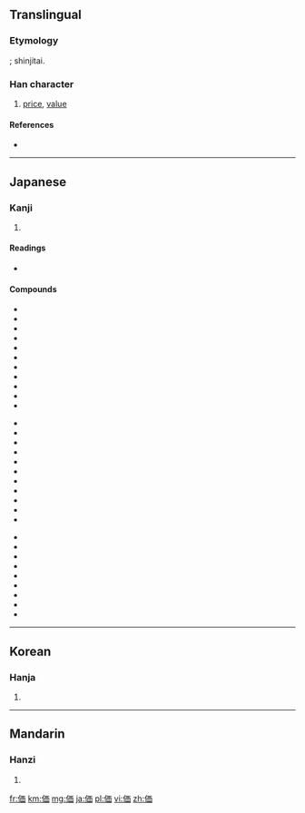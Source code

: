 {{also|價}}
==Translingual==
{{ja-forms|価|[[价]]|[[價]]}}

===Etymology===
{{Han simp|價|f=賈|t=西}}; shinjitai.

===Han character===
{{Han char|rn=9|rad=人|as=06|sn=8|four=|canj=人一中田 (OMLW)}}

# [[price]], [[value]]

====References====
* {{Han ref|kx=0102.291|dkj=00628|dj=0218.110|hdz=10146.010|uh=4FA1|ud=20385}}

----

==Japanese==

===Kanji===
{{ja-kanji|grade=5|rs=人06}}

# {{defn|lang=ja|sort=人06}}

====Readings====
* {{ja-readings|on=[[か]] (ka)|kun=[[あたい]] (atai)}}

====Compounds====
{{top3}}
*{{l|ja|sc=Jpan|評価|tr=ひょうか, hyōka}}
*{{l|ja|sc=Jpan|価格|tr=かかく, kakaku}}
*{{l|ja|sc=Jpan|対価|tr=たいか, taika}}
*{{l|ja|sc=Jpan|高価|tr=こうか, kōka}}
*{{l|ja|sc=Jpan|原価|tr=げんか, genka}}
*{{l|ja|sc=Jpan|代価|tr=だいか, daika}}
*{{l|ja|sc=Jpan|物価|tr=ぶっか, bukka}}
*{{l|ja|sc=Jpan|安価|tr=あんか, anka}}
*{{l|ja|sc=Jpan|減価|tr=げんか, genka}}
*{{l|ja|sc=Jpan|廉価|tr=れんか, renka}}
*{{l|ja|sc=Jpan|減価償却|tr=げんかしょうきゃく, genkashōkyaku}}
{{mid3}}
*{{l|ja|sc=Jpan|評価勘定|tr=ひょうかかんじょう, hyōkakanjō}}
*{{l|ja|sc=Jpan|等価|tr=とうか, tōka}}
*{{l|ja|sc=Jpan|紙価|tr=しか, shika}}
*{{l|ja|sc=Jpan|年金終価率|tr=ねんきんしゅうかりつ, nenkinshūkaritsu}}
*{{l|ja|sc=Jpan|真価|tr=しんか, shinka}}
*{{l|ja|sc=Jpan|原価管理|tr=げんかかんり, genkakanri}}
*{{l|ja|sc=Jpan|減価償却費|tr=げんかしょうきゃくひ, genkashōkyakuhi}}
*{{l|ja|sc=Jpan|評価性引当金|tr=ひょうかせいひきあてきん, hyōkaseihikiatekin}}
*{{l|ja|sc=Jpan|行為無価値論|tr=こういむかちろん, kōimukachiron}}
*{{l|ja|sc=Jpan|結果無価値論|tr=けっかむかちろん, kekkamukachiron}}
*{{l|ja|sc=Jpan|複利終価率|tr=ふくりしゅうかりつ, hukurishūkaritsu}}
{{mid3}}
*{{l|ja|sc=Jpan|薬価|tr=やっか, yakka}}
*{{l|ja|sc=Jpan|現価|tr=げんか, genka}}
*{{l|ja|sc=Jpan|増価|tr=ぞうか, zōka}}
*{{l|ja|sc=Jpan|地価|tr=ちか, chika}}
*{{l|ja|sc=Jpan|予価|tr=よか, yoka}}
*{{l|ja|sc=Jpan|複利年金現価率|tr=ふくりねんきんげんかりつ, hukurinenkingenkaritsu}}
*{{l|ja|sc=Jpan|複利現価率|tr=ふくりげんかりつ, hukurigenkaritsu}}
*{{l|ja|sc=Jpan|米価|tr=べいか, beika}}
*{{l|ja|sc=Jpan|無価値|tr=むかち, mukachi}}
{{bottom}}
----

==Korean==

===Hanja===
{{ko-hanja|hangeul=가|rv=ga|mr=ka}}

# {{defn|lang=ko|sort=人06}}

----

==Mandarin==

===Hanzi===
{{cmn-hanzi|pin=[[jià]] ([[jia4]])|wg=chia<sup>4</sup>}}

# {{defn|lang=cmn|sort=人06}}

[[fr:価]]
[[km:価]]
[[mg:価]]
[[ja:価]]
[[pl:価]]
[[vi:価]]
[[zh:価]]